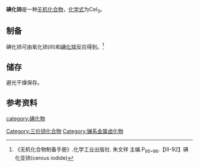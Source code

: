 {{chembox
| verifiedrevid = 
|   Name = 碘化铈
|   ImageFile = Unit_cell_of_PuBr3.png
|   ImageName = 
|   OtherNames = 碘化铈(III)<br />碘化亚铈
| Section1 = {{Chembox Identifiers
| CASNo = 7790-87-6
| CASNo_Ref = {{cascite|changed|??}}
|  ChemSpiderID_Ref  = {{chemspidercite|correct|chemspider}}|  ChemSpiderID  =  
|  PubChem  =  123265
|  InChI  =  InChI=1/Ce.3HI/h;3*1H/q+3;;;/p-3
|  InChIKey  = 
|  SMILES  =  
|  StdInChI_Ref  = {{stdinchicite|correct|chemspider}}|  StdInChI  = 
|  StdInChIKey_Ref  = {{stdinchicite|correct|chemspider}}|  StdInChIKey  =  
}}
| Section2 = {{Chembox Properties
|   Formula = CeI<sub>3</sub>
|   MolarMass = 520.83
|   Appearance = 易潮解的固体
|   Density = 
|   MeltingPt = 760℃<ref name="CRC">David R. Lide (Ed.): ''CRC Handbook of Chemistry and Physics.'' 90<sup>th</sup> Edition (Internet Version: 2010), CRC Press/Taylor and Francis, Boca Raton, FL, ''Properties of the Elements and Inorganic Compounds,'' S. 4-57.</ref>
|   BoilingPt = 
|   Solvent = 
|   SolubleOther = 
  }}
| Section7 = {{Chembox Hazards
|  EUHazardSymbol =
|  RPhrases =
|  SPhrases =
|  FlashPt = 
|  pKa = 
|  pKb = 
|  EUClass =
|  EUIndex = 
|  MainHazards = 
|  NFPA-H = 
|  NFPA-F = 
|  NFPA-R = 
|  NFPA-O = 
|  RSPhrases = 
|  Autoignition = 
|  ExploLimits = 
|  PEL = 
  }}
| Section8 = {{Chembox Related
|   Function = 
|   OtherFunctn = 
|   OtherAnions =[[碘化镧|碘化镧]]<br />[[碘化镨|碘化镨]]<br />[[四碘化钍|四碘化钍]]
|   OtherCations = [[氟化铈|氟化铈]]<br />[[氯化铈|氯化铈]]<br />[[溴化铈|溴化铈]]
|   OtherCpds = [[三氧化二铈|三氧化二铈]]<br />[[二氧化铈|二氧化铈]]
  }}
}}

'''碘化铈'''是一种[[无机化合物|无机化合物]]，[[化学式|化学式]]为CeI<sub>3</sub>。

==制备==
碘化铈可由氧化铈(III)和[[碘化铵|碘化铵]]反应得到。<ref name=zhibei>《无机化合物制备手册》.化学工业出版社. 朱文祥 主编.P<sub>95~96</sub>.【Ⅲ-92】碘化亚铈(cerous iodide)</ref>

==储存==
避光干燥保存。
==参考资料==
{{reflist}}

{{碘化物}}
[[category:碘化物|category:碘化物]]
[[Category:三价铈化合物|Category:三价铈化合物]]
[[Category:镧系金属卤化物|Category:镧系金属卤化物]]
